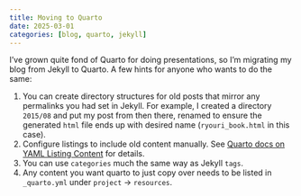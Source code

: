 ```yaml
---
title: Moving to Quarto
date: 2025-03-01
categories: [blog, quarto, jekyll]
---
```


I've grown quite fond of Quarto for doing presentations, so I'm migrating my blog from Jekyll to Quarto. A few hints for anyone who wants to do the same:

1. You can create directory structures for old posts that mirror any permalinks you had set in Jekyll. For example, I created a directory `2015/08` and put my post from then there, renamed to ensure the generated `html` file ends up with desired name (`ryouri_book.html` in this case).
2. Configure listings to include old content manually. See [Quarto docs on YAML Listing Content](https://quarto.org/docs/websites/website-listings.html#yaml-listing-content) for details.
3. You can use `categories` much the same way as Jekyll `tags`.
4. Any content you want quarto to just copy over needs to be listed in `_quarto.yml` under `project` -> `resources`.
